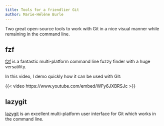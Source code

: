 ```yaml
---
title: Tools for a friendlier Git
author: Marie-Hélène Burle
---
```


:::{.def}

Two great open-source tools to work with Git in a nice visual manner while remaining in the command line.

:::

## fzf

[fzf](https://github.com/junegunn/fzf) is a fantastic multi-platform command line fuzzy finder with a huge versatility.

:::{.example}

In this video, I demo quickly how it can be used with Git:

:::

{{< video https://www.youtube.com/embed/WFy6JXBRSJc >}}

## lazygit

[lazygit](https://github.com/jesseduffield/lazygit) is an excellent multi-platform user interface for Git which works in the command line.
